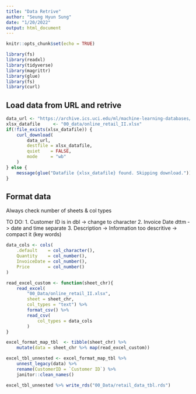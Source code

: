 ```yaml
---
title: "Data Retrive"
author: "Seung Hyun Sung"
date: "1/20/2022"
output: html_document
---
```


```r
knitr::opts_chunk$set(echo = TRUE)
```


```r
library(fs)
library(readxl)
library(tidyverse)
library(magrittr)
library(glue)
library(fs)
library(curl) 
```

## Load data from URL and retrive 

```r
data_url <- "https://archive.ics.uci.edu/ml/machine-learning-databases/00502/online_retail_II.xlsx"
xlsx_datafile     <- "00_data/online_retail_II.xlsx"
if(!file_exists(xlsx_datafile)) {
    curl_download(
        data_url,
        destfile = xlsx_datafile,
        quiet    = FALSE,
        mode     = "wb"
    )
} else {
    message(glue("Datafile {xlsx_datafile} found. Skipping download."))
}
```


## Format data 

Always check number of sheets & col types 

TO DO:
1. Customer ID is in dbl -> change to character 
2. Invoice Date dttm -> date and time separate 
3. Description -> Information too descritive -> compact it (key words)

```r
data_cols <- cols(
    .default    = col_character(),
    Quantity    = col_number(),
    InvoiceDate = col_number(),
    Price       = col_number()
)

read_excel_custom <- function(sheet_chr){
    read_excel(
        "00_Data/online_retail_II.xlsx",
        sheet = sheet_chr,
        col_types = "text") %>% 
        format_csv() %>% 
        read_csv(
            col_types = data_cols
        ) 
}
```


```r
excel_format_map_tbl  <- tibble(sheet_chr) %>% 
    mutate(data = sheet_chr %>% map(read_excel_custom)) 

excel_tbl_unnested <- excel_format_map_tbl %>% 
    unnest_legacy(data) %>% 
    rename(CustomerID = `Customer ID`) %>% 
    janitor::clean_names()
```


```r
excel_tbl_unnested %>% write_rds("00_Data/retail_data_tbl.rds")
```

